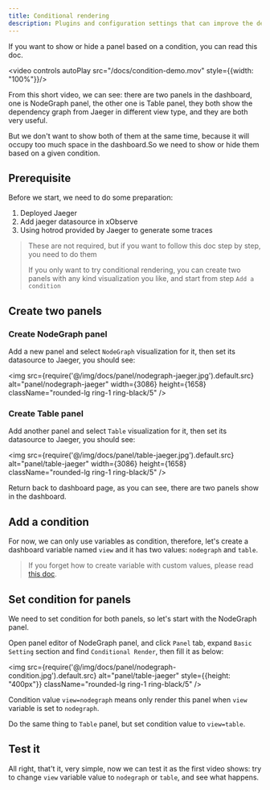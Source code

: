 ```yaml
---
title: Conditional rendering
description: Plugins and configuration settings that can improve the developer experience when working with Tailwind CSS.
---
```


If you want to show or hide a panel based on a condition, you can read this doc.

<video controls autoPlay src="/docs/condition-demo.mov" style={{width: "100%"}}/>

From this short video, we can see: there are two panels in the dashboard, one is NodeGraph panel, the other one is Table panel, they both 
show the dependency graph from Jaeger in different view type, and they are both very useful.

But we don't want to show both of them at the same time, because it will occupy too much space in the dashboard.So we need to show or hide them based on a given condition.


## Prerequisite

Before we start, we need to do some preparation:

1. Deployed Jaeger
2. Add jaeger datasource in xObserve 
3. Using hotrod provided by Jaeger to generate some traces

> These are not required, but if you want to follow this doc step by step, you need to do them
>
> If you only want to try conditional rendering, you can create two panels with any kind visualization you like, and start from step `Add a condition`



## Create two panels 

### Create NodeGraph panel

Add a new panel and select `NodeGraph` visualization for it, then set its datasource to Jaeger, you should see:

<img src={require('@/img/docs/panel/nodegraph-jaeger.jpg').default.src} alt="panel/nodegraph-jaeger" width={3086} height={1658} className="rounded-lg ring-1 ring-black/5" />

### Create Table panel 

Add another panel and select `Table` visualization for it, then set its datasource to Jaeger, you should see:

<img src={require('@/img/docs/panel/table-jaeger.jpg').default.src} alt="panel/table-jaeger" width={3086} height={1658} className="rounded-lg ring-1 ring-black/5" />


Return back to dashboard page, as you can see, there are two panels show in the dashboard.

## Add a condition 

For now, we can only use variables as condition, therefore, let's create a dashboard variable named `view` and it has two values: `nodegraph` and `table`.

> If you forget how to create variable with custom values, please read [this doc](/docs/tutorial-variables#create-a-variable).

## Set condition for panels 

We need to set condition for both panels, so let's start with the NodeGraph panel.

Open panel editor of NodeGraph panel, and click `Panel` tab, expand `Basic Setting` section and find `Conditional Render`, then fill it as below:


<img src={require('@/img/docs/panel/nodegraph-condition.jpg').default.src} alt="panel/table-jaeger" style={{height: "400px"}} className="rounded-lg ring-1 ring-black/5" />

Condition value `view=nodegraph` means only render this panel when `view` variable is set to `nodegraph`.

Do the same thing to `Table` panel, but set condition value to `view=table`.

## Test it

All right, that't it, very simple, now we can test it as the first video shows: 
try to change `view` variable value to `nodegraph` or `table`, and see what happens.
